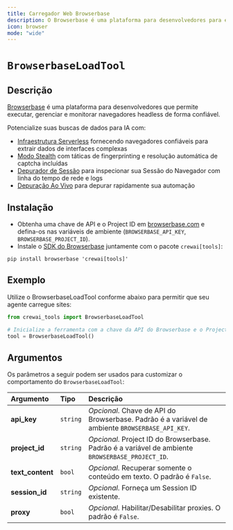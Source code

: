 ```yaml
---
title: Carregador Web Browserbase
description: O Browserbase é uma plataforma para desenvolvedores para executar, gerenciar e monitorar navegadores headless de forma confiável.
icon: browser 
mode: "wide"
---
```


# `BrowserbaseLoadTool`

## Descrição

[Browserbase](https://browserbase.com) é uma plataforma para desenvolvedores que permite executar, gerenciar e monitorar navegadores headless de forma confiável.

Potencialize suas buscas de dados para IA com:

 - [Infraestrutura Serverless](https://docs.browserbase.com/under-the-hood) fornecendo navegadores confiáveis para extrair dados de interfaces complexas
 - [Modo Stealth](https://docs.browserbase.com/features/stealth-mode) com táticas de fingerprinting e resolução automática de captcha incluídas
 - [Depurador de Sessão](https://docs.browserbase.com/features/sessions) para inspecionar sua Sessão do Navegador com linha do tempo de rede e logs
 - [Depuração Ao Vivo](https://docs.browserbase.com/guides/session-debug-connection/browser-remote-control) para depurar rapidamente sua automação

## Instalação

- Obtenha uma chave de API e o Project ID em [browserbase.com](https://browserbase.com) e defina-os nas variáveis de ambiente (`BROWSERBASE_API_KEY`, `BROWSERBASE_PROJECT_ID`).
- Instale o [SDK do Browserbase](http://github.com/browserbase/python-sdk) juntamente com o pacote `crewai[tools]`:

```shell
pip install browserbase 'crewai[tools]'
```

## Exemplo

Utilize o BrowserbaseLoadTool conforme abaixo para permitir que seu agente carregue sites:

```python Code
from crewai_tools import BrowserbaseLoadTool

# Inicialize a ferramenta com a chave da API do Browserbase e o Project ID
tool = BrowserbaseLoadTool()
```

## Argumentos

Os parâmetros a seguir podem ser usados para customizar o comportamento do `BrowserbaseLoadTool`:

| Argumento        | Tipo      | Descrição                                                                                                                         |
|:-----------------|:----------|:----------------------------------------------------------------------------------------------------------------------------------|
| **api_key**      | `string`  | _Opcional_. Chave de API do Browserbase. Padrão é a variável de ambiente `BROWSERBASE_API_KEY`.                                   |
| **project_id**   | `string`  | _Opcional_. Project ID do Browserbase. Padrão é a variável de ambiente `BROWSERBASE_PROJECT_ID`.                                  |
| **text_content** | `bool`    | _Opcional_. Recuperar somente o conteúdo em texto. O padrão é `False`.                                                            |
| **session_id**   | `string`  | _Opcional_. Forneça um Session ID existente.                                                                                      |
| **proxy**        | `bool`    | _Opcional_. Habilitar/Desabilitar proxies. O padrão é `False`.                                                                    |